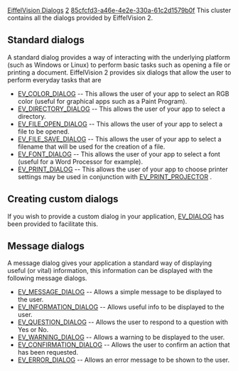 [[Property:title|EiffelVision Dialogs]]
[[Property:weight|2]]
[[Property:uuid|85cfcfd3-a46e-4e2e-330a-61c2d1579b0f]]
This cluster contains all the dialogs provided by EiffelVision 2. 

==Standard dialogs==

A standard dialog provides a way of interacting with the underlying platform (such as Windows or Linux) to perform basic tasks such as opening a file or printing a document. EiffelVision 2 provides six dialogs that allow the user to perform everyday tasks that are 
*  [[ref:libraries/vision2/reference/ev_color_dialog_chart|EV_COLOR_DIALOG]]  -- This allows the user of your app to select an RGB color (useful for graphical apps such as a Paint Program). 
*  [[ref:libraries/vision2/reference/ev_directory_dialog_chart|EV_DIRECTORY_DIALOG]]  -- This allows the user of your app to select a directory. 
*  [[ref:libraries/vision2/reference/ev_file_open_dialog_chart|EV_FILE_OPEN_DIALOG]]  -- This allows the user of your app to select a file to be opened. 
*  [[ref:libraries/vision2/reference/ev_file_save_dialog_chart|EV_FILE_SAVE_DIALOG]]  -- This allows the user of your app to select a filename that will be used for the creation of a file. 
*  [[ref:libraries/vision2/reference/ev_font_dialog_chart|EV_FONT_DIALOG]]  -- This allows the user of your app to select a font (useful for a Word Processor for example). 
*  [[ref:libraries/vision2/reference/ev_print_dialog_chart|EV_PRINT_DIALOG]]  -- This allows the user of your app to choose printer settings may be used in conjunction with [[ref:libraries/vision2/reference/ev_print_projector_chart|EV_PRINT_PROJECTOR]] . 


==Creating custom dialogs==

If you wish to provide a custom dialog in your application, [[ref:libraries/vision2/reference/ev_dialog_chart| EV_DIALOG]]  has been provided to facilitate this. 

==Message dialogs==

A message dialog gives your application a standard way of displaying useful (or vital) information, this information can be displayed with the following message dialogs. 
*  [[ref:libraries/vision2/reference/ev_message_dialog_chart|EV_MESSAGE_DIALOG]]  -- Allows a simple message to be displayed to the user. 
*  [[ref:libraries/vision2/reference/ev_information_dialog_chart|EV_INFORMATION_DIALOG]]  -- Allows useful info to be displayed to the user. 
*  [[ref:libraries/vision2/reference/ev_question_dialog_chart|EV_QUESTION_DIALOG]]  -- Allows the user to respond to a question with Yes or No. 
*  [[ref:libraries/vision2/reference/ev_warning_dialog_chart|EV_WARNING_DIALOG]]  -- Allows a warning to be displayed to the user. 
*  [[ref:libraries/vision2/reference/ev_confirmation_dialog_chart|EV_CONFIRMATION_DIALOG]]  -- Allows the user to confirm an action that has been requested. 
*  [[ref:libraries/vision2/reference/ev_error_dialog_chart|EV_ERROR_DIALOG]]  -- Allows an error message to be shown to the user. 

